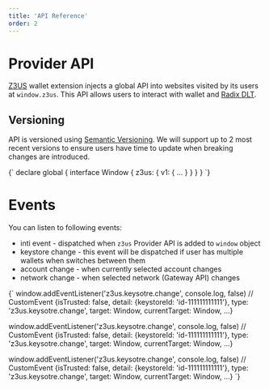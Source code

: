 ```yaml
---
title: 'API Reference'
order: 2
---
```


# Provider API

[Z3US](https://z3us.com) wallet extension injects a global API into websites visited by its users at `window.z3us`. This API allows users to interact with wallet and [Radix DLT](https://www.radixdlt.com/).

## Versioning

API is versioned using [Semantic Versioning](https://semver.org/). We will support up to 2 most recent versions to ensure users have time to update when breaking changes are introduced.

<SyntaxHighlighter language="typescript">
	{`
declare global {
	interface Window {
		z3us: {
			v1: { ... }
		}
	}
}
  `}
</SyntaxHighlighter>

# Events

You can listen to following events:

 - inti event - dispatched when `z3us` Provider API is added to `window` object
 - keystore change - this event will be dispatched if user has multiple wallets when switches between them
 - account change - when currently selected account changes
 - network change - when selected network (Gateway API) changes

<SyntaxHighlighter language="typescript">
	{`
window.addEventListener('z3us.keysotre.change', console.log, false)
// CustomEvent {isTrusted: false, detail: {keystoreId: 'id-111111111111'}, type: 'z3us.keysotre.change', target: Window, currentTarget: Window, …}

window.addEventListener('z3us.keysotre.change', console.log, false)
// CustomEvent {isTrusted: false, detail: {keystoreId: 'id-111111111111'}, type: 'z3us.keysotre.change', target: Window, currentTarget: Window, …}

window.addEventListener('z3us.keysotre.change', console.log, false)
// CustomEvent {isTrusted: false, detail: {keystoreId: 'id-111111111111'}, type: 'z3us.keysotre.change', target: Window, currentTarget: Window, …}
  `}
</SyntaxHighlighter>
